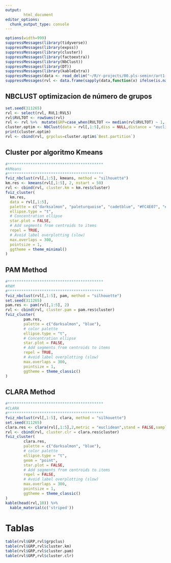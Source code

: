 ```yaml
---
output:
        html_document
editor_options: 
  chunk_output_type: console
---
```


```r
options(width=999)
suppressMessages(library(tidyverse))
suppressMessages(library(expss))
suppressMessages(library(cluster))
suppressMessages(library(factoextra))
suppressMessages(library(NbClust))
suppressMessages(library(DT))
suppressMessages(library(kableExtra))
suppressMessages(data <- read_delim("~/R/r-projects/00.pls-seminr/art1-moreno/data/data.csv","\t", escape_double = FALSE, trim_ws = TRUE))
suppressMessages(rvl <- data.frame(sapply(data,function(x) ifelse(is.na(x),mean(x, na.rm = TRUE),x))))
```

## NBCLUST optimizacion de número de grupos

```r
set.seed(311265)
rvl <- select(rvl, RVL1:RVL5)
rvl$RVLTOT <- rowSums(rvl)
rvl <- rvl %>%  mutate(GRP=case_when(RVLTOT <= median(rvl$RVLTOT) ~ 1, RVLTOT > median(rvl$RVLTOT) ~ 2))
cluster.optim <- NbClust(data = rvl[,1:5],diss = NULL,distance = "euclidean",min.nc = 2,max.nc = 10,method = "ward.D2",index = 'all')
print(cluster.optim)
rvl <- cbind(rvl, grpclus=cluster.optim$`Best.partition`)
```

## Cluster por algoritmo Kmeans

```r
#******************************************
#kMeans
#******************************************
fviz_nbclust(rvl[,1:5], kmeans, method = "silhouette")
km.res <- kmeans(rvl[,1:5], 2, nstart = 50)
rvl <- cbind(rvl, cluster.km = km.res$cluster)
fviz_cluster(
  km.res,
  data = rvl[,1:5],
  palette = c("darksalmon", "paleturquoise", "cadetblue", "#FC4E07", "#b2b2b2"),
  ellipse.type = "t",
  # Concentration ellipse
  star.plot = FALSE,
  # Add segments from centroids to items
  repel = TRUE,
  # Avoid label overplotting (slow)
  max.overlaps = 300,
  pointsize = 1,
  ggtheme = theme_minimal()
)
```

## PAM Method

```r
#******************************************
#PAM
#******************************************
fviz_nbclust(rvl[,1:5], pam, method = "silhouette")
set.seed(311265)
pam.res <- pam(rvl[,1:5], 2)
rvl <- cbind(rvl, cluster.pam = pam.res$cluster)
fviz_cluster(
        pam.res,
        palette = c("darksalmon", "blue"),
        # color palette
        ellipse.type = "t",
        # Concentration ellipse
        star.plot = FALSE,
        # Add segments from centroids to items
        repel = TRUE,
        # Avoid label overplotting (slow)
        max.overlaps = 300,
        pointsize = 1,
        ggtheme = theme_classic()
)
```


## CLARA Method

```r
#******************************************
#CLARA
#******************************************
fviz_nbclust(rvl[,1:5], clara, method = "silhouette")
set.seed(311265)
clara.res <- clara(rvl[,1:5],2,metric = "euclidean",stand = FALSE,samples = 5,pamLike = FALSE)
rvl <- cbind(rvl, cluster.clr = clara.res$cluster)
fviz_cluster(
        clara.res,
        palette = c("darksalmon", "blue"),
        # color palette
        ellipse.type = "t",
        geom = "point",
        star.plot = FALSE,
        # Add segments from centroids to items
        repel = FALSE,
        # Avoid label overplotting (slow)
        max.overlaps = 300,
        pointsize = 1,
        ggtheme = theme_classic()
)
kable(head(rvl,10)) %>% 
  kable_material(c('striped'))
```

# Tablas

```r
table(rvl$GRP,rvl$grpclus)
table(rvl$GRP,rvl$cluster.km)
table(rvl$GRP,rvl$cluster.pam)
table(rvl$GRP,rvl$cluster.clr)

```